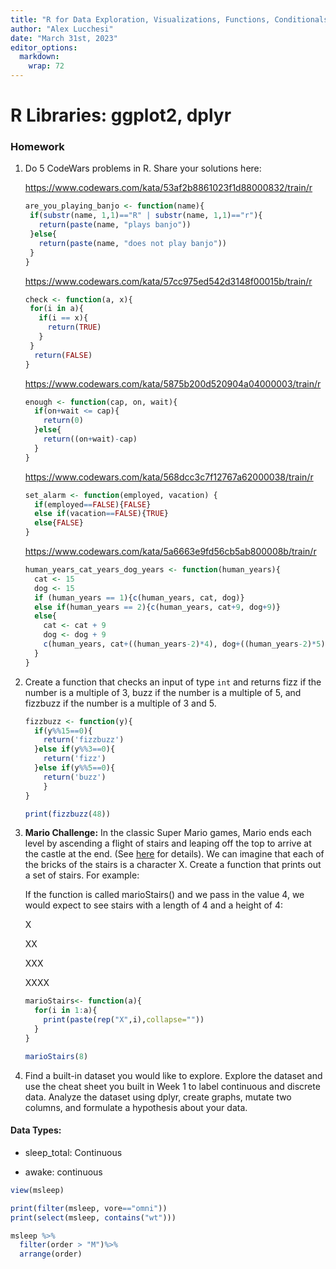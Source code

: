 ```yaml
---
title: "R for Data Exploration, Visualizations, Functions, Conditionals, Loops, Tibbles, and Tidy Data" 
author: "Alex Lucchesi"    
date: "March 31st, 2023"
editor_options: 
  markdown: 
    wrap: 72
---
```


# **R Libraries: ggplot2, dplyr**

### Homework

1.  Do 5 CodeWars problems in R. Share your solutions here:

    <https://www.codewars.com/kata/53af2b8861023f1d88000832/train/r>

    ```r
    are_you_playing_banjo <- function(name){
     if(substr(name, 1,1)=="R" | substr(name, 1,1)=="r"){
       return(paste(name, "plays banjo"))
     }else{
       return(paste(name, "does not play banjo"))
     }
    }
    ```

    <https://www.codewars.com/kata/57cc975ed542d3148f00015b/train/r>

    ```r
    check <- function(a, x){
     for(i in a){
       if(i == x){
         return(TRUE)
       }
     }
      return(FALSE)
    }
    ```

    <https://www.codewars.com/kata/5875b200d520904a04000003/train/r>

    ```r
    enough <- function(cap, on, wait){
      if(on+wait <= cap){
        return(0)
      }else{
        return((on+wait)-cap)
      }
    }
    ```

    <https://www.codewars.com/kata/568dcc3c7f12767a62000038/train/r>

    ```r
    set_alarm <- function(employed, vacation) {
      if(employed==FALSE){FALSE}
      else if(vacation==FALSE){TRUE}
      else{FALSE}
    }
    ```

    <https://www.codewars.com/kata/5a6663e9fd56cb5ab800008b/train/r>

    ```r
    human_years_cat_years_dog_years <- function(human_years){
      cat <- 15
      dog <- 15
      if (human_years == 1){c(human_years, cat, dog)}
      else if(human_years == 2){c(human_years, cat+9, dog+9)}
      else{
        cat <- cat + 9
        dog <- dog + 9
        c(human_years, cat+((human_years-2)*4), dog+((human_years-2)*5))
      }
    }
    ```

2.  Create a function that checks an input of type `int` and returns
    fizz if the number is a multiple of 3, buzz if the number is a
    multiple of 5, and fizzbuzz if the number is a multiple of 3 and 5.

    ```r
    fizzbuzz <- function(y){
      if(y%%15==0){
        return('fizzbuzz')
      }else if(y%%3==0){
        return('fizz')
      }else if(y%%5==0){
        return('buzz')
        }
    }

    print(fizzbuzz(48))
    ```

3.  **Mario Challenge:** In the classic Super Mario games, Mario ends
    each level by ascending a flight of stairs and leaping off the top
    to arrive at the castle at the end. (See
    [here](https://youtu.be/-avspZlbOWU?t=55) for details). We can
    imagine that each of the bricks of the stairs is a character X.
    Create a function that prints out a set of stairs. For example:

    If the function is called marioStairs() and we pass in the value 4,
    we would expect to see stairs with a length of 4 and a height of 4:

    X

    XX

    XXX

    XXXX

    ```r
    marioStairs<- function(a){
      for(i in 1:a){
        print(paste(rep("X",i),collapse=""))
      }
    }

    marioStairs(8)
    ```

4.  Find a built-in dataset you would like to explore. Explore the
    dataset and use the cheat sheet you built in Week 1 to label
    continuous and discrete data. Analyze the dataset using dplyr,
    create graphs, mutate two columns, and formulate a hypothesis about
    your data.

#### **Data Types:**

-   sleep_total: Continuous

-   awake: continuous

```r

view(msleep)
```

```r
print(filter(msleep, vore=="omni"))
print(select(msleep, contains("wt")))

msleep %>%
  filter(order > "M")%>%
  arrange(order)
```

```r

```

```r

```
